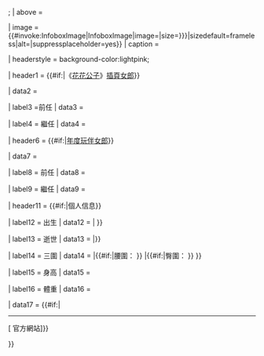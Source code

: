 {{Infobox
| child       = {{{child|}}}{{{embed|}}}
| subbox      = {{{subbox|}}}
| bodyclass   = vcard

| aboveclass  = fn
| abovestyle  = background-color:{{#if:{{{death_date|}}}{{{death_place|}}}|silver|lightSkyBlue}};
| above       = {{{name<includeonly>|{{PAGENAME}}</includeonly>}}}

| image       = {{#invoke:InfoboxImage|InfoboxImage|image={{{image<includeonly>|</includeonly>}}}|size={{{image_size|{{{imagesize|}}}}}}|sizedefault=frameless|alt={{{alt|}}}|suppressplaceholder=yes}}
| caption     = {{{caption<includeonly>|</includeonly>}}}

| headerstyle = background-color:lightpink;

| header1     = {{#if:{{{issue<includeonly>|</includeonly>}}}|《[[花花公子]]》[[玩伴女郎|插頁女郎]]}}

| data2       = {{{issue<includeonly>|</includeonly>}}}

| label3      =前任
| data3       = {{{preceded<includeonly>|</includeonly>}}}

| label4      = 繼任
| data4       = {{{succeeded<includeonly>|</includeonly>}}}

| header6     = {{#if:{{{pmoy-year<includeonly>|</includeonly>}}}|[[玩伴女郎|年度玩伴女郎]]}}

| data7       = {{{pmoy-year<includeonly>|</includeonly>}}}

| label8      = 前任
| data8       = {{{pmoy-preceded<includeonly>|</includeonly>}}}

| label9      = 繼任
| data9       = {{{pmoy-succeeded<includeonly>|</includeonly>}}}

| header11    = {{#if:{{{birth_name<includeonly>|</includeonly>}}}{{{birth_date|}}}{{{birth_place|}}}{{{death_date|}}}{{{death_place|}}}{{{bust|}}}{{{waist|}}}{{{hips|}}}{{{height|}}}{{{weight|}}}{{{natural bust|}}}|個人信息}}

| label12     = 出生
| data12      = {{br separated entries<!--
 -->|{{{birth_name<includeonly>|</includeonly>}}}<!--
 -->|{{#switch: {{lc: {{{birth_date<includeonly>|</includeonly>}}}}}
      |?|??|???|????|19?|19??|18??|17??|unknown|u=date of birth unknown
      |{{{birth_date<includeonly>|</includeonly>}}} }}<!--
 -->|{{{birth_place<includeonly>|</includeonly>}}}<!--
 -->}}

| label13     = 逝世
| data13      = {{br separated entries
 |{{#switch: {{lc: {{{death_date<includeonly>|</includeonly>}}}}}
 | ?|??|???|????|19?|19??|18??|17??|unknown|u=date of death unknown
 | {{{death_date<includeonly>|</includeonly>}}}
 }}|{{{death_place<includeonly>|</includeonly>}}}}}

| label14     = 三圍
| data14      = {{br separated entries<!--
 -->|{{#if:{{{bust<includeonly>|</includeonly>}}}|胸圍：{{{bust}}} }}<!--
 -->|{{#if:{{{waist<includeonly>|</includeonly>}}}|腰圍：{{{waist}}} }}<!--
 -->|{{#if:{{{hips<includeonly>|</includeonly>}}}|臀圍：{{{hips}}} }}<!--
 -->}}

| label15     = 身高
| data15      = {{{height<includeonly>|</includeonly>}}}

| label16     = 體重
| data16      = {{{weight<includeonly>|</includeonly>}}}

| data17      = {{#if:{{{website<includeonly>|</includeonly>}}}|<hr>[{{{website<includeonly>|</includeonly>}}} 官方網站]}}

}}<noinclude>{{documentation}}</noinclude>